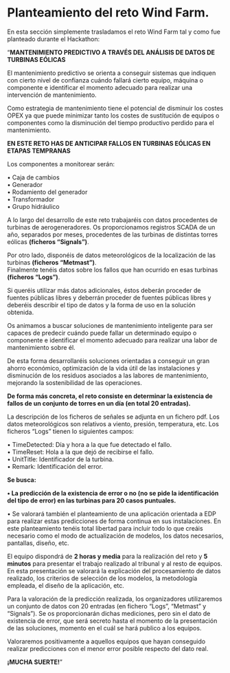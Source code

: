 # Planteamiento del reto Wind Farm.

En esta sección simplemente trasladamos el reto Wind Farm tal y como fue planteado durante el Hackathon: 

"__MANTENIMIENTO PREDICTIVO A TRAVÉS DEL ANÁLISIS DE DATOS DE TURBINAS EÓLICAS__

El mantenimiento predictivo se orienta a conseguir sistemas que indiquen con cierto nivel de confianza
cuándo fallará cierto equipo, máquina o componente e identificar el momento adecuado para realizar una
intervención de mantenimiento.  

Como estrategia de mantenimiento tiene el potencial de disminuir los costes OPEX ya que puede minimizar
tanto los costes de sustitución de equipos o componentes como la disminución del tiempo productivo
perdido para el mantenimiento.  

__EN ESTE RETO HAS DE ANTICIPAR FALLOS EN TURBINAS EÓLICAS EN ETAPAS TEMPRANAS__ 

Los componentes a monitorear serán:  

• Caja de cambios  
• Generador  
• Rodamiento del generador  
• Transformador  
• Grupo hidráulico  

A lo largo del desarrollo de este reto trabajaréis con datos procedentes de turbinas de aerogeneradores. Os
proporcionamos registros SCADA de un año, separados por meses, procedentes de las turbinas de distintas
torres eólicas __(ficheros “Signals”)__.  

Por otro lado, disponéis de datos meteorológicos de la localización de las turbinas __(ficheros “Metmast”)__.  
Finalmente tenéis datos sobre los fallos que han ocurrido en esas turbinas __(ficheros “Logs”)__.  

Si queréis utilizar más datos adicionales, éstos deberán proceder de fuentes públicas libres y deberrán proceder de fuentes públicas libres y deberéis describir el tipo de datos y la forma de uso en la solución obtenida.  

Os animamos a buscar soluciones de mantenimiento inteligente para ser capaces de predecir cuándo puede
fallar un determinado equipo o componente e identificar el momento adecuado para realizar una labor de
mantenimiento sobre él.  

De esta forma desarrollaréis soluciones orientadas a conseguir un gran ahorro económico, optimización de la
vida útil de las instalaciones y disminución de los residuos asociados a las labores de mantenimiento, mejorando la sostenibilidad de las operaciones.  

__De forma más concreta, el reto consiste en determinar la existencia de fallos de un conjunto de torres en un
día (en total 20 entradas).__  

La descripción de los ficheros de señales se adjunta en un fichero pdf. Los datos meteorológicos son relativos
a viento, presión, temperatura, etc. Los ficheros “Logs” tienen lo siguientes campos:  

• TimeDetected: Día y hora a la que fue detectado el fallo.  
• TimeReset: Hola a la que dejó de recibirse el fallo.  
• UnitTitle: Identificador de la turbina.  
• Remark: Identificación del error.  

__Se busca:__ 

__• La predicción de la existencia de error o no (no se pide la identificación del tipo de error) en las turbinas para 20 casos puntuales.__

• Se valorará también el planteamiento de una aplicación orientada a EDP para realizar estas predicciones de
forma continua en sus instalaciones. En este planteamiento tenéis total libertad para incluir todo lo que creáis necesario como el modo de actualización de modelos, los datos necesarios, pantallas, diseño, etc.  

El equipo dispondrá de __2 horas y media__ para la realización del reto y __5 minutos__ para presentar el trabajo realizado al tribunal y al resto de equipos. En esta presentación se valorará la explicación del procesamiento de datos realizado, los criterios de selección de los modelos, la metodología empleada, el diseño de la aplicación, etc.  

Para la valoración de la predicción realizada, los organizadores utilizaremos un conjunto de datos con 20
entradas (en fichero “Logs”, “Metmast” y “Signals”). Se os proporcionarán dichas mediciones, pero sin el dato de existencia de error, que será secreto hasta el momento de la presentación de las soluciones, momento en el
cuál se hará publico a los equipos.  

Valoraremos positivamente a aquellos equipos que hayan conseguido realizar predicciones con el menor error
posible respecto del dato real.  

__¡MUCHA SUERTE!__"


